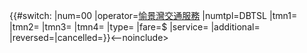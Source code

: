 <includeonly>{{#switch:{{{1|}}}<!--
路線編號-->|num=00<!--請輸入路線編號
營運者　-->|operator=[[愉景灣交通服務]]<!--
路線模板-->|numtpl=DBTSL<!--
起　點　-->|tmn1={{bt|AAA}}<!--請以總站條目連結代碼取代
終　點　-->|tmn2={{bt|BBB}}<!--請以總站條目連結代碼取代
回程起點-->|tmn3=<!--與tmn2不同時使用，不用時可刪除此行
回程終點-->|tmn4=<!--與tmn1不同時使用，不用時可刪除此行
路線類型-->|type=<!--留空：雙向，C：循環，S：單向
全程車費-->|fare=$<!--請輸入全程車費
服務類型-->|service=<!--請留意相關代號資料
附加備註-->|additional=<!--
-->|reversed=|cancelled=}}<--noinclude>{{Routedata viewer}}<!--請移除noinclude前後的「--」--></noinclude--></includeonly>